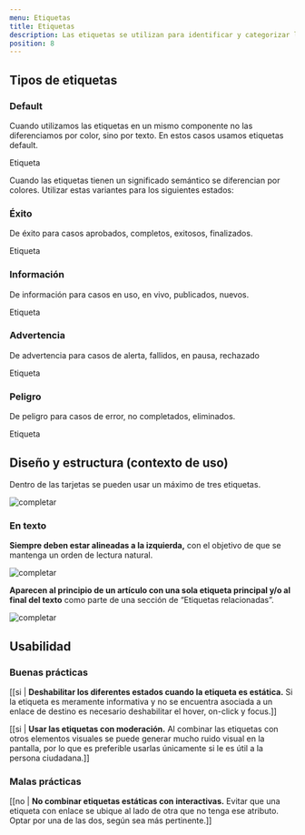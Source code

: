 ```yaml
---
menu: Etiquetas
title: Etiquetas
description: Las etiquetas se utilizan para identificar y categorizar la información dentro de una página proporcionando más detalles a los usuarios sobre el contenido que necesitan.
position: 8
---
```


## Tipos de etiquetas

### Default

Cuando utilizamos las etiquetas en un mismo componente no las diferenciamos por color, sino por texto. En estos casos usamos etiquetas default.

<div className="d-flex flex-row justify-content-center content-1">
  <span className="badge badge-secondary">Etiqueta</span>
</div>

Cuando las etiquetas tienen un significado semántico se diferencian por colores. Utilizar estas variantes para los siguientes estados:

### Éxito

De éxito para casos aprobados, completos, exitosos, finalizados.

<div className="d-flex flex-row justify-content-center content-1">
  <span className="badge badge-success">Etiqueta</span>
</div>

### Información 

De información para casos en uso, en vivo, publicados, nuevos.

<div className="d-flex flex-row justify-content-center content-1">
  <span className="badge badge-info">Etiqueta</span>
</div>

### Advertencia

De advertencia para casos de alerta, fallidos, en pausa, rechazado

<div className="d-flex flex-row justify-content-center content-1">
  <span className="badge badge-primary">Etiqueta</span>
</div>

### Peligro

De peligro para casos de error, no completados, eliminados.

<div className="d-flex flex-row justify-content-center content-1">
  <span className="badge badge-danger">Etiqueta</span>
</div>

## Diseño y estructura (contexto de uso)

Dentro de las tarjetas se pueden usar un máximo de tres etiquetas.

![completar](/componentes/etiqueta/en_tarjetas.png)

### En texto

**Siempre deben estar alineadas a la izquierda,** con el objetivo de que se mantenga un orden de lectura natural.

![completar](/componentes/etiqueta/en_texto.svg)

**Aparecen al principio de un artículo con una sola etiqueta principal y/o al final del texto** como parte de una sección de “Etiquetas relacionadas”.

![completar](/componentes/etiqueta/en_texto2.svg)

## Usabilidad

### Buenas prácticas

[[si | **Deshabilitar los diferentes estados cuando la etiqueta es estática.** Si la etiqueta es meramente informativa y no se encuentra asociada a un enlace de destino es necesario deshabilitar el hover, on-click y focus.]]

[[si | **Usar las etiquetas con moderación.** Al combinar las etiquetas con otros elementos visuales se puede generar mucho ruido visual en la pantalla, por lo que es preferible usarlas únicamente si le es útil a la persona ciudadana.]]

### Malas prácticas

[[no | **No combinar etiquetas estáticas con interactivas.** Evitar que una etiqueta con enlace se ubique al lado de otra que no tenga ese atributo. Optar por una de las dos, según sea más pertinente.]]
